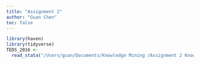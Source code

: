 ```yaml
---
title: "Assignment 2"
author: "Guan Chen"
toc: false
---
```


```r
library(haven)
library(tidyverse)
TEDS_2016 <-
  read_stata("/Users/guan/Documents/Knowledge Mining /Assignment 2 Knowledge Mining/TEDS_2016.dta")
```


